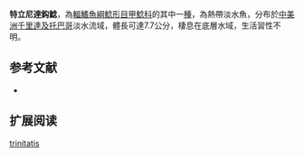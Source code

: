 {{Speciesbox
| name = 特立尼達鈎鯰
| image = 
| image_width = 250px
| image_caption = 
| status = NE
| status_system = IUCN3.1
| genus = Ancistrus
| species = trinitatis
| authority = [[Günther|Günther]], 1864
| synonyms = *''Chaetostomus trinitatis'',Günther, 1864
*''Chaetostoma trinitatis'',Günther, 1864
*''Guyanancistrus trinitatis'',Günther, 1864
}}

'''特立尼達鈎鯰'''，為[[輻鰭魚綱|輻鰭魚綱]][[鯰形目|鯰形目]][[甲鯰科|甲鯰科]]的其中一[[種|種]]，為熱帶淡水魚，分布於[[中美洲|中美洲]][[千里達及托巴哥|千里達及托巴哥]]淡水流域，體長可達7.7公分，棲息在底層水域，生活習性不明。

==参考文献==
*{{FishBase_species|genus=Ancistrus|species=trinitatis|year=2014|month=11}}

== 扩展阅读 ==
{{refbegin}}
{{wikispecies-inline|Ancistrus trinitatis|特立尼達鈎鯰}}
{{refend}}
{{Taxonbar|from=Q5814839}}

[[Category:鈎鯰屬|trinitatis]]